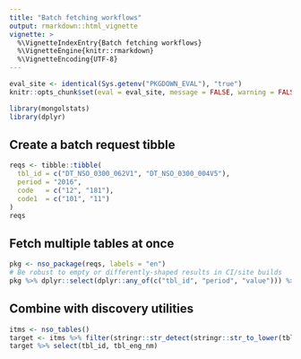 ```yaml
---
title: "Batch fetching workflows"
output: rmarkdown::html_vignette
vignette: >
  %\VignetteIndexEntry{Batch fetching workflows}
  %\VignetteEngine{knitr::rmarkdown}
  %\VignetteEncoding{UTF-8}
---
```


```r
eval_site <- identical(Sys.getenv("PKGDOWN_EVAL"), "true")
knitr::opts_chunk$set(eval = eval_site, message = FALSE, warning = FALSE)
```

```r
library(mongolstats)
library(dplyr)
```

## Create a batch request tibble

```r
reqs <- tibble::tibble(
  tbl_id = c("DT_NSO_0300_062V1", "DT_NSO_0300_004V5"),
  period = "2016",
  code   = c("12", "181"),
  code1  = c("101", "11")
)
reqs
```

## Fetch multiple tables at once

```r
pkg <- nso_package(reqs, labels = "en")
# Be robust to empty or differently-shaped results in CI/site builds
pkg %>% dplyr::select(dplyr::any_of(c("tbl_id", "period", "value"))) %>% dplyr::slice_head(n = 10)
```

## Combine with discovery utilities

```r
itms <- nso_tables()
target <- itms %>% filter(stringr::str_detect(stringr::str_to_lower(tbl_eng_nm), "population")) %>% slice_head(n = 5)
target %>% select(tbl_id, tbl_eng_nm)
```
